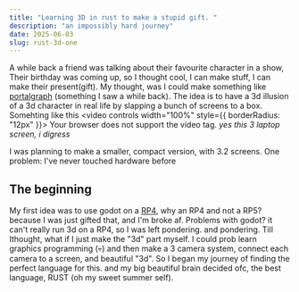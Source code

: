 ```yaml
---
title: "Learning 3D in rust to make a stupid gift. "
description: "an impossibly hard journey"
date: 2025-06-03
slug: rust-3d-one
---
```


A while back a friend was talking about their favourite character in a show, 
Their birthday was coming up, so I thought cool, I can make stuff, I can make their present(gift).
My thought, was I could make something like [portalgraph](https://portalgraph.io) (something I saw a while back). 
The idea is to have a 3d illusion of a 3d character in real life by slapping a bunch of screens to a box.
Somehting like this
<video controls width="100%" style={{ borderRadius: "12px" }}>
  <source src="https://www.portalgraph.com/videos/Portalgraph%203%20screen%20type.mp4" type="video/mp4" />
  Your browser does not support the video tag.
</video>
*yes this 3 laptop screen, i digress*

I was planning to make a smaller, compact version, with 3.2 screens. 
One problem: I've never touched hardware before

## The beginning

My first idea was to use godot on a [RP4](), why an RP4 and not a RP5? because I was just gifted that, and I'm broke af. 
Problems with godot? it can't really run 3d on a RP4, so I was left pondering. and pondering. 
Till Ithought, what if I just make the "3d" part myself. I could prob learn graphics programming (:skull:) and then make a 3 camera system, connect each camera to a screen, and beautiful "3d".
So I began my journey of finding the perfect language for this. and my big beautiful brain decided ofc, the best language, RUST (oh my sweet summer self). 

